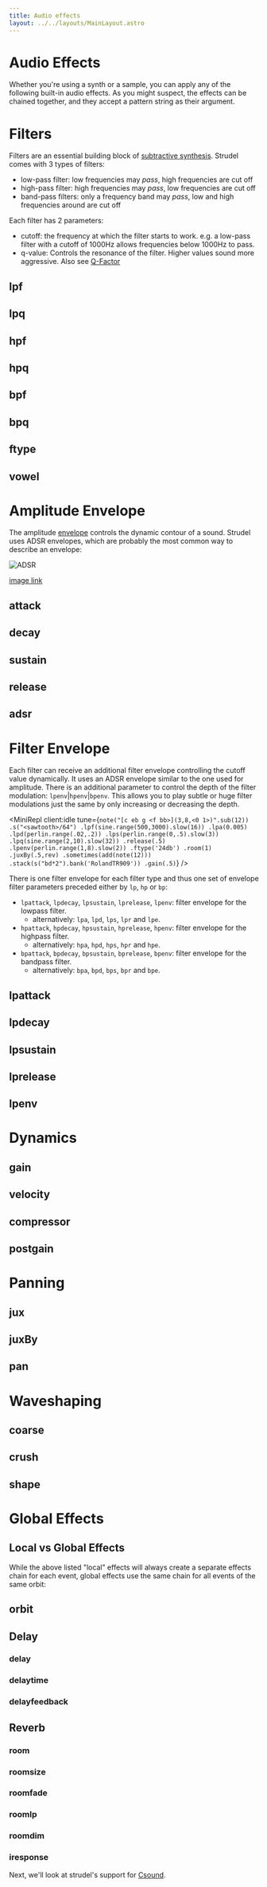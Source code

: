 ```yaml
---
title: Audio effects
layout: ../../layouts/MainLayout.astro
---
```



# Audio Effects

Whether you're using a synth or a sample, you can apply any of the following built-in audio effects.
As you might suspect, the effects can be chained together, and they accept a pattern string as their argument.

# Filters

Filters are an essential building block of [subtractive synthesis](https://en.wikipedia.org/wiki/Subtractive_synthesis).
Strudel comes with 3 types of filters:

- low-pass filter: low frequencies may _pass_, high frequencies are cut off
- high-pass filter: high frequencies may _pass_, low frequencies are cut off
- band-pass filters: only a frequency band may _pass_, low and high frequencies around are cut off

Each filter has 2 parameters:

- cutoff: the frequency at which the filter starts to work. e.g. a low-pass filter with a cutoff of 1000Hz allows frequencies below 1000Hz to pass.
- q-value: Controls the resonance of the filter. Higher values sound more aggressive. Also see [Q-Factor](https://en.wikipedia.org/wiki/Q_factor)

## lpf

<JsDoc client:idle name="lpf" h={0} />

## lpq

<JsDoc client:idle name="lpq" h={0} />

## hpf

<JsDoc client:idle name="hpf" h={0} />

## hpq

<JsDoc client:idle name="hpq" h={0} />

## bpf

<JsDoc client:idle name="bpf" h={0} />

## bpq

<JsDoc client:idle name="bpq" h={0} />

## ftype

<JsDoc client:idle name="ftype" h={0} />

## vowel

<JsDoc client:idle name="vowel" h={0} />

# Amplitude Envelope

The amplitude [envelope](<https://en.wikipedia.org/wiki/Envelope_(music)>) controls the dynamic contour of a sound.
Strudel uses ADSR envelopes, which are probably the most common way to describe an envelope:

![ADSR](https://upload.wikimedia.org/wikipedia/commons/thumb/e/ea/ADSR_parameter.svg/1920px-ADSR_parameter.svg.png)

[image link](https://commons.wikimedia.org/wiki/File:ADSR_parameter.svg)

## attack

<JsDoc client:idle name="attack" h={0} />

## decay

<JsDoc client:idle name="decay" h={0} />

## sustain

<JsDoc client:idle name="sustain" h={0} />

## release

<JsDoc client:idle name="release" h={0} />

## adsr

<JsDoc client:idle name="adsr" h={0} />

# Filter Envelope

Each filter can receive an additional filter envelope controlling the cutoff value dynamically. It uses an ADSR envelope similar to the one used for amplitude. There is an additional parameter to control the depth of the filter modulation: `lpenv`|`hpenv`|`bpenv`. This allows you to play subtle or huge filter modulations just the same by only increasing or decreasing the depth.

<MiniRepl
  client:idle
  tune={`note("[c eb g <f bb>](3,8,<0 1>)".sub(12))
  .s("<sawtooth>/64")
  .lpf(sine.range(500,3000).slow(16))
  .lpa(0.005)
  .lpd(perlin.range(.02,.2))
  .lps(perlin.range(0,.5).slow(3))
  .lpq(sine.range(2,10).slow(32))
  .release(.5)
  .lpenv(perlin.range(1,8).slow(2))
  .ftype('24db')
  .room(1)
  .juxBy(.5,rev)
  .sometimes(add(note(12)))
  .stack(s("bd*2").bank('RolandTR909'))
  .gain(.5)`}
/>

There is one filter envelope for each filter type and thus one set of envelope filter parameters preceded either by `lp`, `hp` or `bp`:

- `lpattack`, `lpdecay`, `lpsustain`, `lprelease`, `lpenv`: filter envelope for the lowpass filter.
  - alternatively: `lpa`, `lpd`, `lps`, `lpr` and `lpe`.
- `hpattack`, `hpdecay`, `hpsustain`, `hprelease`, `hpenv`: filter envelope for the highpass filter.
  - alternatively: `hpa`, `hpd`, `hps`, `hpr` and `hpe`.
- `bpattack`, `bpdecay`, `bpsustain`, `bprelease`, `bpenv`: filter envelope for the bandpass filter.
  - alternatively: `bpa`, `bpd`, `bps`, `bpr` and `bpe`.

## lpattack

<JsDoc client:idle name="lpattack" h={0} />

## lpdecay

<JsDoc client:idle name="lpdecay" h={0} />

## lpsustain

<JsDoc client:idle name="lpsustain" h={0} />

## lprelease

<JsDoc client:idle name="lprelease" h={0} />

## lpenv

<JsDoc client:idle name="lpenv" h={0} />

# Dynamics

## gain

<JsDoc client:idle name="gain" h={0} />

## velocity

<JsDoc client:idle name="velocity" h={0} />

## compressor

<JsDoc client:idle name="compressor" h={0} />

## postgain

<JsDoc client:idle name="postgain" h={0} />

# Panning

## jux

<JsDoc client:idle name="jux" h={0} />

## juxBy

<JsDoc client:idle name="juxBy" h={0} />

## pan

<JsDoc client:idle name="pan" h={0} />

# Waveshaping

## coarse

<JsDoc client:idle name="coarse" h={0} />

## crush

<JsDoc client:idle name="crush" h={0} />

## shape

<JsDoc client:idle name="shape" h={0} />

# Global Effects

## Local vs Global Effects

While the above listed "local" effects will always create a separate effects chain for each event,
global effects use the same chain for all events of the same orbit:

## orbit

<JsDoc client:idle name="orbit" h={0} />

## Delay

### delay

<JsDoc client:idle name="delay" h={0} />

### delaytime

<JsDoc client:idle name="delaytime" h={0} />

### delayfeedback

<JsDoc client:idle name="delayfeedback" h={0} />

## Reverb

### room

<JsDoc client:idle name="room" h={0} />

### roomsize

<JsDoc client:idle name="roomsize" h={0} />

### roomfade

<JsDoc client:idle name="roomfade" h={0} />

### roomlp

<JsDoc client:idle name="roomlp" h={0} />

### roomdim

<JsDoc client:idle name="roomdim" h={0} />

### iresponse

<JsDoc client:idle name="iresponse" h={0} />

Next, we'll look at strudel's support for [Csound](/learn/csound).
